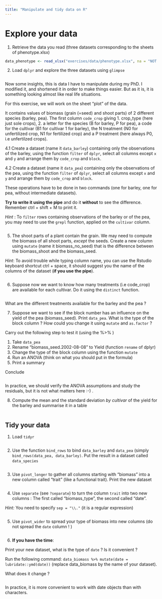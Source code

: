 ```yaml
---
title: "Manipulate and tidy data on R"
---
```



# Explore your data


1. Retrieve the data you read (three datasets corresponding to the sheets of phenotype.xlsx)

```r
data_phenotype <- read_xlsx("exercises/data/phenotype.xlsx", na = "NOT MEASURED")


```

2. Load `dplyr` and explore the three datasets using `glimpse`

```r

```


Now some insights, this is data I have to manipulate during my PhD. I modified it, and shortened it in order to make things easier. But as it is, it is something looking almost like real life situations.



For this exercise, we will work on the sheet "plot" of the data.

It contains values of biomass (grain (=seed) and shoot parts) of 2 different species (barley, pea). The first column `code_crop` giving 1. crop_type (here just sole crops), 2. a letter for the species (B for barley, P for pea), a code for the cultivar (B1 for cultivar 1 for barley), the N treatment (N0 for unfertilized crop, N1 for fertilized crop) and a P treatment (here always P0, i.e unfertilzed crops).

4.1 Create a dataset  (name it `data_barley`) containing only the observations of the barley, using the function `filter` of `dplyr`, select all columns except `x` and `y` and arrange them by `code_crop` and `block`.

4.2 Create a dataset  (name it `data_pea`) containing only the observations of the pea, using the function `filter` of `dplyr`, select all columns except `x` and `y` and arrange them by `code_crop` and `block`.

These operations have to be done in two commands (one for barley, one for pea, without intermediate datasets).

__Try to write it using the pipe__ and do it __without__ to see the difference.
Remember ctrl + shift + M to print it.

*Hint* : To `filter` rows containing observations of the barley or of the pea, you may need to use the `grepl` function, applied on the `cultivar` column.

```r


```


5. The shoot parts of a plant contain the grain. We may need to compute the biomass of all shoot parts, *except* the seeds. Create a new column using `mutate` (name it biomass_no_seed) that is the difference between the biomass_shoot and the biomass_seed.

*Hint*: To avoid trouble while typing column name, you can use the Rstudio keyboard shortcut ctrl + space, it should suggest you the name of the columns of the dataset (__if you use the pipe__).

```r


```

6. Suppose now we want to know how many treatments (i.e code_crop) are available for each cultivar. Do it using the `distinct` function.


```r

```

What are the different treatments available for the barley and the pea ?


7. Suppose we want to see if the block number has an influence on the yield of the pea (biomass_seed).
Print `data_pea`. What is the type of the block column ? How could you change it using `mutate` and `as.factor` ?

Carry out the following step to test it (using the %>% )

1. Take `data_pea`
2. Rename "biomass_seed.2002-08-08" to Yield (function `rename` of dplyr)
3. Change the type of the block column using the function `mutate`
4. Run an ANOVA (think on what you should put in the formula)
5. Print a summary

Conclude


```r

```

In practice, we should verify the ANOVA assumptions and study the residuals, but it is not what matters here :-) .

8. Compute the mean and the standard deviation *by cultivar* of the yield for the barley and summarise it in a table

```r

```

## Tidy your data


1. Load `tidyr`

```r

```

2. Use the function `bind_rows` to bind `data_barley` and `data_pea` (simply `bind_rows(data_pea, data_barley)`. Put the result in a dataset called `data_species`

```r


```



3. Use `pivot_longer` to gather all columns starting with "biomass" into a new column called "trait" (like a functional trait). Print the new dataset

```r

```

4. Use `separate` (see `?separate`) to turn the column `trait` into two new columns : The first called "biomass_type", the second called "date".

*Hint:* You need to specify `sep = "\\."` (it is a regular expression) 
```r

```

5. Use `pivot_wider` to spread your type of biomass into new columns (do not spread the `date` column ! )

```r
```


6. __If you have the time__:

Print your new dataset, what is the type of `date` ? Is it convenient ?

Run the following command: `data_biomass %>% mutate(date = lubridate::ymd(date))` (replace data_biomass by the name of your dataset).

What does it change ? 



```r

```

In practice, it is more convenient to work with date objects than with characters.



